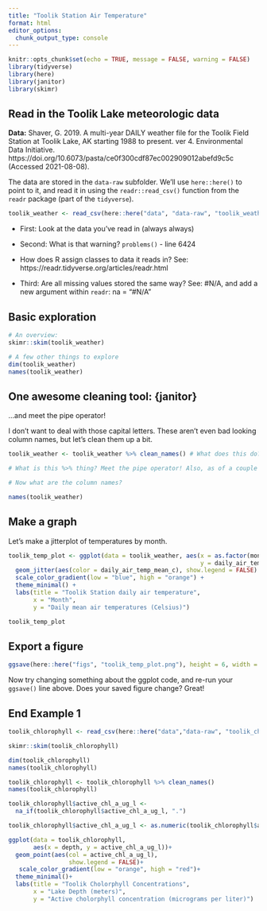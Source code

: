 ```yaml
---
title: "Toolik Station Air Temperature"
format: html
editor_options: 
  chunk_output_type: console
---
```


```r
knitr::opts_chunk$set(echo = TRUE, message = FALSE, warning = FALSE)
library(tidyverse)
library(here)
library(janitor)
library(skimr)
```

## Read in the Toolik Lake meteorologic data

**Data:** Shaver, G. 2019. A multi-year DAILY weather file for the Toolik Field Station at Toolik Lake, AK starting 1988 to present. ver 4. Environmental Data Initiative. https://doi.org/10.6073/pasta/ce0f300cdf87ec002909012abefd9c5c (Accessed 2021-08-08).

The data are stored in the `data-raw` subfolder. We'll use `here::here()` to point to it, and read it in using the `readr::read_csv()` function from the `readr` package (part of the `tidyverse`).

```r
toolik_weather <- read_csv(here::here("data", "data-raw", "toolik_weather.csv"),)
```

-   First: Look at the data you've read in (always always)

-   Second: What is that warning? `problems()` - line 6424

-   How does R assign classes to data it reads in? See: https://readr.tidyverse.org/articles/readr.html

-   Third: Are all missing values stored the same way? See: #N/A, and add a new argument within `readr`: na = "#N/A"

## Basic exploration

```r
# An overview:
skimr::skim(toolik_weather)

# A few other things to explore
dim(toolik_weather)
names(toolik_weather)
```

## One awesome cleaning tool: {janitor}

...and meet the pipe operator!

I don't want to deal with those capital letters. These aren't even bad looking column names, but let's clean them up a bit.

```r
toolik_weather <- toolik_weather %>% clean_names() # What does this do? Say it in words.

# What is this %>% thing? Meet the pipe operator! Also, as of a couple months ago, |> is a native pipe operator (versus %>%, which comes along with the tidyverse)

# Now what are the column names?
```

```r
names(toolik_weather)
```

## Make a graph

Let's make a jitterplot of temperatures by month.

```r
toolik_temp_plot <- ggplot(data = toolik_weather, aes(x = as.factor(month), 
                                                      y = daily_air_temp_mean_c)) +
  geom_jitter(aes(color = daily_air_temp_mean_c), show.legend = FALSE) +
  scale_color_gradient(low = "blue", high = "orange") +
  theme_minimal() +
  labs(title = "Toolik Station daily air temperature",
       x = "Month",
       y = "Daily mean air temperatures (Celsius)")

toolik_temp_plot
```

## Export a figure

```r
ggsave(here::here("figs", "toolik_temp_plot.png"), height = 6, width = 7)
```

Now try changing something about the ggplot code, and re-run your `ggsave()` line above. Does your saved figure change? Great!

## End Example 1

```r
toolik_chlorophyll <- read_csv(here::here("data","data-raw", "toolik_chlorophyll.csv"))
```

```r
skimr::skim(toolik_chlorophyll)

dim(toolik_chlorophyll)
names(toolik_chlorophyll)
```

```r
toolik_chlorophyll <- toolik_chlorophyll %>% clean_names() 
names(toolik_chlorophyll)
```

```r
toolik_chlorophyll$active_chl_a_ug_l <-
  na_if(toolik_chlorophyll$active_chl_a_ug_l, ".")

toolik_chlorophyll$active_chl_a_ug_l <- as.numeric(toolik_chlorophyll$active_chl_a_ug_l)
```

```r
ggplot(data = toolik_chlorophyll,
       aes(x = depth, y = active_chl_a_ug_l))+
  geom_point(aes(col = active_chl_a_ug_l),
                 show.legend = FALSE)+
   scale_color_gradient(low = "orange", high = "red")+
  theme_minimal()+
  labs(title = "Toolik Cholorphyll Concentrations",
       x = "Lake Depth (meters)",
       y = "Active cholorphyll concentration (micrograms per liter)")
```

